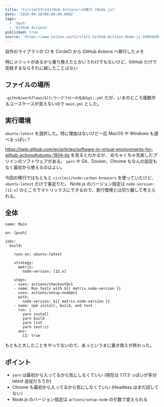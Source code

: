 ```yaml
---
title: 'CircleCIからGitHub Actionsへの移行 (Node.js)'
date: '2019-09-16T00:00:00.000Z'
tags:
  - 'tech'
  - 'GitHub Actions'
published: true
source: 'https://www.notion.so/CircleCI-GitHub-Actions-Node-js-b989169bf9a4470a9aae9eb49a823e4a'
---
```



自作のライブラリの CI を CircleCI から GitHub Actions へ移行したメモ

<LinkPreview src="https://github.com/lacolaco/reactive-store" />

<LinkPreview src="https://github.com/lacolaco/reactive-store/pull/80" />

特にメリットがあるから乗り換えたとかいうわけでもないけど、GitHub だけで完結するならそれに越したことはない

## ファイルの場所

`.github/workflows/&lt;ワークフローの名前&gt;.yml` だが、いまのところ複数作るユースケースが見えないので `main.yml` とした。

## 実行環境

`ubuntu-latest` を選択した。特に理由はないけど一応 MacOS や Windows も選べるっぽい？

https://help.github.com/en/articles/software-in-virtual-environments-for-github-actions#ubuntu-1804-lts を見るとわかるが、 めちゃくちゃ充実したプリインのソフトウェアがある。 `yarn` や Git、Docker、Chrome もなんの設定もなく最初から使えるのはよい。

今回の移行ではもともと `circleci/node:carbon-browsers` を使っていたけど、 `ubuntu-latest` だけで事足りた。 Node.js のバージョン指定は `node-version: [12.x]` のところでマトリックスにできるので、実行環境とは切り離して考えられる。

## 全体

```plaintext
name: Main

on: [push]

jobs:
  build:

    runs-on: ubuntu-latest

    strategy:
      matrix:
        node-version: [12.x]

    steps:
    - uses: actions/checkout@v1
    - name: Run tests with ${{ matrix.node-version }}
      uses: actions/setup-node@v1
      with:
        node-version: ${{ matrix.node-version }}
    - name: npm install, build, and test
      run: |
        yarn install
        yarn build
        yarn lint
        yarn test:ci
      env:
        CI: true
```

もともと大したことをやってないので、あっというまに置き換えが終わった。

## ポイント

- `yarn` は最初から入ってるから気にしなくていい (現在は 1.17.3 っぽいが多分 latest 追従だろうか)
- Chrome も最初から入ってるから気にしなくていい (Headless はまだ試してない）
- Node.js のバージョン指定は `actions/setup-node` の引数で変えられる
